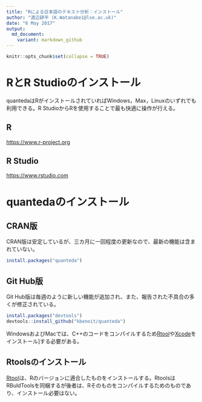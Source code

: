 ```yaml
---
title: "Rによる日本語のテキスト分析：インストール"
author: "渡辺耕平 (K.Watanabe1@lse.ac.uk)"
date: "6 May 2017"
output:
  md_document:
    variant: markdown_github
---
```


```r
knitr::opts_chunk$set(collapse = TRUE)
```

# RとR Studioのインストール
quantedaはRがインストールされていればWindows，Max，Linuxのいずれでも利用できる。R StudioからRを使用することで最も快適に操作が行える。

## R
[https://www.r-project.org](https://www.r-project.org/)

## R Studio
[https://www.rstudio.com](https://www.rstudio.com/)


# quantedaのインストール

## CRAN版
CRAN版は安定しているが、三カ月に一回程度の更新なので、最新の機能は含まれていない。
```r
install.packages("quanteda")
```

## Git Hub版
Git Hub版は毎週のように新しい機能が追加され、また、報告された不具合の多くが修正されている。
```r
install.packages("devtools")
devtools::install_github("kbenoit/quanteda")
```

WindowsおよびMacでは、C++のコードをコンパイルするため[Rtool](https://cran.r-project.org/bin/windows/Rtools/)や[Xcode](http://osxdaily.com/2014/02/12/install-command-line-tools-mac-os-x/)をインストール]する必要がある。

## Rtoolsのインストール
[Rtool](https://cran.r-project.org/bin/windows/Rtools/)は、Rのバージョンに適合したものをインストールする。RtoolsはRBuldToolsを同梱するが後者は、Rそのものをコンパイルするためのものであり、インストール必要はない。

